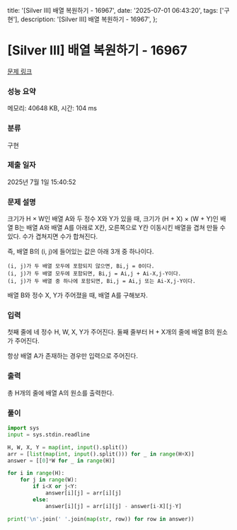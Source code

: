   title: '[Silver III] 배열 복원하기 - 16967',
  date: '2025-07-01 06:43:20',
  tags: ['구현'],
  description: '[Silver III] 배열 복원하기 - 16967',
};

# [Silver III] 배열 복원하기 - 16967 

[문제 링크](https://www.acmicpc.net/problem/16967) 

### 성능 요약

메모리: 40648 KB, 시간: 104 ms

### 분류

구현

### 제출 일자

2025년 7월 1일 15:40:52

### 문제 설명

크기가 H × W인 배열 A와 두 정수 X와 Y가 있을 때, 크기가 (H + X) × (W + Y)인 배열 B는 배열 A와 배열 A를 아래로 X칸, 오른쪽으로 Y칸 이동시킨 배열을 겹쳐 만들 수 있다. 수가 겹쳐지면 수가 합쳐진다.

즉, 배열 B의 (i, j)에 들어있는 값은 아래 3개 중 하나이다.

	(i, j)가 두 배열 모두에 포함되지 않으면, Bi,j = 0이다.
	(i, j)가 두 배열 모두에 포함되면, Bi,j = Ai,j + Ai-X,j-Y이다.
	(i, j)가 두 배열 중 하나에 포함되면, Bi,j = Ai,j 또는 Ai-X,j-Y이다.

배열 B와 정수 X, Y가 주어졌을 때, 배열 A를 구해보자.

### 입력 

 첫째 줄에 네 정수 H, W, X, Y가 주어진다. 둘째 줄부터 H + X개의 줄에 배열 B의 원소가 주어진다.

항상 배열 A가 존재하는 경우만 입력으로 주어진다.

### 출력 

 총 H개의 줄에 배열 A의 원소를 출력한다.

### 풀이
```python
import sys
input = sys.stdin.readline

H, W, X, Y = map(int, input().split())
arr = [list(map(int, input().split())) for _ in range(H+X)]
answer = [[0]*W for _ in range(H)]

for i in range(H):
    for j in range(W):
        if i<X or j<Y:
            answer[i][j] = arr[i][j]
        else:
            answer[i][j] = arr[i][j] - answer[i-X][j-Y]

print('\n'.join(' '.join(map(str, row)) for row in answer))
```